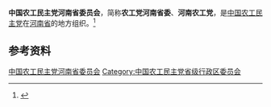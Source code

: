 {{Infobox PRCG
|机构名称 = 中国农工民主党河南省委员会
|标志1    =
|格言1    =
|届数     = 八
|任期始   = 2022年6月
|任期终   = 2027年
|职位1    = 主任委员
|人员1    = [[黄红霞|黄红霞]]
|职位2    = 副主任委员
|人员2    = 花亚伟{{wrap}}雷雪芹{{wrap}}张小安{{wrap}}阿　颖{{wrap}}穆宏地
|人数2    = 5
|职位3    =
|人员3    =
|组织法规 = 中国农工民主党章程
|上级机构 = [[中国农工民主党中央委员会|中国农工民主党中央委员会]]
|机构类型 = [[民主党派|民主党派]][[中国一级行政区|省级行政区]][[委员会|委员会]]
|行政级别 = 正厅级
|场所1    = 
|地址1    = 
|邮编1    = 
|电话1    = 
|官网1    = {{url|http://www.ngdhn.org.cn}}
}}
'''中国农工民主党河南省委员会'''，简称'''农工党河南省委'''、'''河南农工党'''，是[[中国农工民主党|中国农工民主党]]在[[河南省|河南省]]的地方组织。<ref>{{Cite web|title=中国农工民主党章程|url=http://www.ngd.org.cn/gs/zc/20000.htm|accessdate=2020-09-02|work=中国农工民主党|archiveurl=https://web.archive.org/web/20200902135358/http://www.ngd.org.cn/gs/zc/20000.htm|archivedate=2020-09-02|dead-url=no}}</ref>

== 参考资料 ==
{{reflist}}

{{中华人民共和国各省级行政区|委员会|中国农工民主党|仅内地=yes}}

{{Authority control}}
[[Category:中国农工民主党河南省委员会|]]
[[Category:中国农工民主党省级行政区委员会|Category:中国农工民主党省级行政区委员会]]